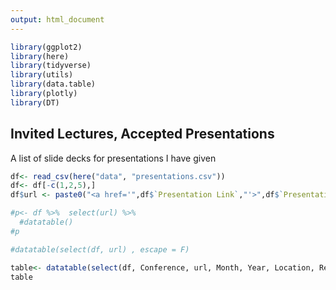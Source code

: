 ```yaml
---
output: html_document
---
```


```r
library(ggplot2)
library(here)
library(tidyverse)
library(utils)
library(data.table)
library(plotly)
library(DT)
```

## Invited Lectures, Accepted Presentations

A list of slide decks for presentations I have given

```r
df<- read_csv(here("data", "presentations.csv"))
df<- df[-c(1,2,5),]
df$url <- paste0("<a href='",df$`Presentation Link`,"'>",df$`Presentation Title`,"</a>")

#p<- df %>%  select(url) %>% 
  #datatable()
#p

#datatable(select(df, url) , escape = F)

table<- datatable(select(df, Conference, url, Month, Year, Location, Reason), escape = F)
table
```


